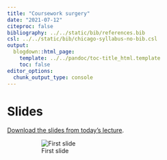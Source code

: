 ```yaml
---
title: "Coursework surgery"
date: "2021-07-12"
citeproc: false
bibliography: ../../static/bib/references.bib
csl: ../../static/bib/chicago-syllabus-no-bib.csl
output:
  blogdown::html_page:
    template: ../../pandoc/toc-title_html.template
    toc: false
editor_options:
  chunk_output_type: console
---
```


# Slides

[Download the slides from today's lecture]().

<figure>
![First slide](/images/slides/2021-07-12.png)
</figure>
